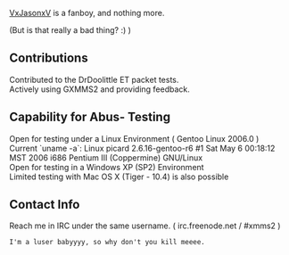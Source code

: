 [[User:VxJasonxV | VxJasonxV]] is a fanboy, and nothing more.

(But is that really a bad thing? :) )

== Contributions ==
Contributed to the DrDoolittle ET packet tests.<br>
Actively using GXMMS2 and providing feedback.

== Capability for Abus- Testing ==
Open for testing under a Linux Environment ( Gentoo Linux 2006.0 )<br>
Current `uname -a`: Linux picard 2.6.16-gentoo-r6 #1 Sat May 6 00:18:12 MST 2006 i686 Pentium III (Coppermine) GNU/Linux<br>
Open for testing in a Windows XP (SP2) Environment<br>
Limited testing with Mac OS X (Tiger - 10.4) is also possible

== Contact Info ==
Reach me in IRC under the same username. ( irc.freenode.net / #xmms2 )<br>
<pre>I'm a luser babyyyy, so why don't you kill meeee.</pre>